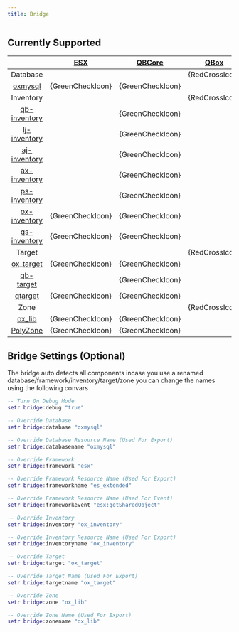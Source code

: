 ```yaml
---
title: Bridge
---
```



## Currently Supported

|  |[ESX](https://github.com/overextended/oxmysql)| [QBCore](https://github.com/qbcore-framework) | [QBox](https://github.com/Qbox-project) | [vRP](https://github.com/vRP-Official-Developers/dunko_vrp) | [NDCore](https://github.com/ND-Framework/ND_Core)
| :-: | :-: | :-: | :-: | :-: | :-: |
| Database | | | {RedCrossIcon} | {RedCrossIcon} |{RedCrossIcon} |
|[oxmysql](https://github.com/overextended/oxmysql)| {GreenCheckIcon} | {GreenCheckIcon} |
| Inventory | | | {RedCrossIcon} | {RedCrossIcon} |{RedCrossIcon} |
| [qb-inventory](https://github.com/qbcore-framework/qb-inventory) | | {GreenCheckIcon} |
| [lj-inventory](https://github.com/loljoshie/lj-inventory) | | {GreenCheckIcon} |
| [aj-inventory](https://github.com/ihyajb/aj-inventory) | | {GreenCheckIcon} |
| [ax-inventory](https://github.com/renzuzu/ax-inventory) | | {GreenCheckIcon} |
| [ps-inventory](https://github.com/Project-Sloth/ps-inventory) | | {GreenCheckIcon} |
| [ox-inventory](https://github.com/overextended/ox_inventory) | {GreenCheckIcon} | {GreenCheckIcon} |
| [qs-inventory](https://buy.quasar-store.com/category/2395209) | {GreenCheckIcon} | {GreenCheckIcon} |
| Target | | | {RedCrossIcon} | {RedCrossIcon} |{RedCrossIcon} |
|[ox_target](https://github.com/overextended/ox_target)| {GreenCheckIcon} | {GreenCheckIcon}
|[qb-target](https://github.com/qbcore-framework/qb-target)| | {GreenCheckIcon} 
|[qtarget](https://github.com/overextended/qtarget)| {GreenCheckIcon} | {GreenCheckIcon} |
| Zone | | | {RedCrossIcon} | {RedCrossIcon} |{RedCrossIcon} |
|[ox_lib](https://github.com/overextended/ox_lib)| {GreenCheckIcon} | {GreenCheckIcon} |
|[PolyZone](https://github.com/mkafrin/PolyZone)| {GreenCheckIcon} | {GreenCheckIcon} |


## Bridge Settings (Optional)

The bridge auto detects all components incase you use a renamed database/framework/inventory/target/zone you can change the names using the following convars

```lua
-- Turn On Debug Mode
setr bridge:debug "true"

-- Override Database
setr bridge:database "oxmysql"

-- Override Database Resource Name (Used For Export)
setr bridge:databasename "oxmysql"

-- Override Framework
setr bridge:framework "esx"

-- Override Framework Resource Name (Used For Export)
setr bridge:frameworkname "es_extended"

-- Override Framework Resource Name (Used For Event)
setr bridge:frameworkevent "esx:getSharedObject"

-- Override Inventory
setr bridge:inventory "ox_inventory"

-- Override Inventory Resource Name (Used For Export)
setr bridge:inventoryname "ox_inventory"

-- Override Target 
setr bridge:target "ox_target"

-- Override Target Name (Used For Export)
setr bridge:targetname "ox_target"

-- Override Zone 
setr bridge:zone "ox_lib"

-- Override Zone Name (Used For Export)
setr bridge:zonename "ox_lib"
```